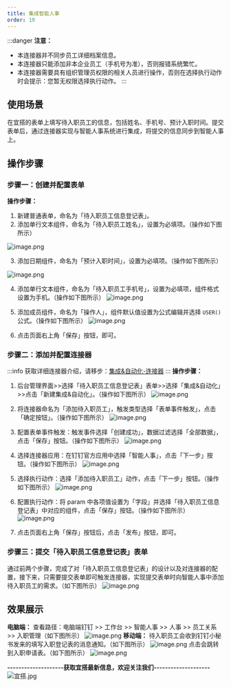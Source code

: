 ```yaml
---
title: 集成智能人事
order: 19
---
```


:::danger
**注意：**

- 本连接器并不同步员工详细档案信息。
- 本连接器只能添加非本企业员工（手机号为准），否则报错系统繁忙。
- 本连接器需要具有组织管理员权限的相关人员进行操作，否则在选择执行动作时会提示：您暂无权限选择执行动作。
  :::

## 使用场景

在宜搭的表单上填写待入职员工的信息，包括姓名、手机号、预计入职时间。提交表单后，通过连接器实现与智能人事系统进行集成，将提交的信息同步到智能人事上。

## 操作步骤

### 步骤一：创建并配置表单

**操作步骤：**

1. 新建普通表单，命名为「待入职员工信息登记表」。
1. 添加单行文本组件，命名为「待入职员工姓名」，设置为必填项。（操作如下图所示）

![image.png](https://img.alicdn.com/imgextra/i2/O1CN01kNG26s1YJRzSYmEmM_!!6000000003038-2-tps-1919-893.png)
​

3. 添加日期组件，命名为「预计入职时间」，设置为必填项。（操作如下图所示）

![image.png](https://img.alicdn.com/imgextra/i1/O1CN01UrkmO31QOTPUiJPOs_!!6000000001966-2-tps-1914-898.png)
​

4. 添加单行文本组件，命名为「待入职员工手机号」，设置为必填项，组件格式设置为手机。（操作如下图所示）
   ![image.png](https://img.alicdn.com/imgextra/i1/O1CN01jlde0R1FmKGKA6ITr_!!6000000000529-2-tps-1918-892.png)
   ​

5. 添加成员组件，命名为「操作人」，组件默认值设置为公式编辑并选择 `USER()` 公式。（操作如下图所示）
   ![image.png](https://img.alicdn.com/imgextra/i3/O1CN01T6SrOh1gvwCS4jbv2_!!6000000004205-2-tps-1917-896.png)
   ​

6. 点击页面右上角「保存」按钮，即可。

### 步骤二：添加并配置连接器

:::info
获取详细连接器介绍，请移步：[集成&自动化-连接器](https://www.yuque.com/yida/support/zevvr1?view=doc_embed)
:::
**操作步骤：**

1. 后台管理界面>>选择「待入职员工信息登记表」表单>>选择「集成&自动化」>>点击「新建集成&自动化」。（操作如下图所示）
   ![image.png](https://img.alicdn.com/imgextra/i1/O1CN01oM3DVy1pwF0IhaI2r_!!6000000005424-2-tps-1904-887.png)
   ​

2. 将连接器命名为「添加待入职员工」，触发类型选择「表单事件触发」，点击「确定按钮」。（操作如下图所示）
   ![image.png](https://img.alicdn.com/imgextra/i1/O1CN01He7uKR1rTxmfFdFp1_!!6000000005633-2-tps-1916-884.png)
   ​

3. 配置表单事件触发：触发事件选择「创建成功」，数据过滤选择「全部数据」，点击「保存」按钮。（操作如下图所示）
   ![image.png](https://img.alicdn.com/imgextra/i4/O1CN01leThUT27kwJVmWMcA_!!6000000007836-2-tps-1920-950.png)
   ​

4. 选择连接器应用：在钉钉官方应用中选择「智能人事」，点击「下一步」按钮。（操作如下图所示）
   ![image.png](https://img.alicdn.com/imgextra/i4/O1CN01fAjqYg1hVf5tccnlZ_!!6000000004283-2-tps-1920-950.png)
   ​

5. 选择执行动作：选择「添加待入职员工」动作，点击「下一步」按钮。（操作如下图所示）
   ![image.png](https://img.alicdn.com/imgextra/i2/O1CN01fNE1BB1r0C2KzM9WT_!!6000000005568-2-tps-1920-948.png)
   ​

6. 配置执行动作：将 param 中各项值设置为「字段」并选择「待入职员工信息登记表」中对应的组件，点击「保存」按钮。（操作如下图所示）
   ![image.png](https://img.alicdn.com/imgextra/i3/O1CN01fMMVVW1D2PJxF4qCv_!!6000000000158-2-tps-1920-950.png)
   ​

7. 点击页面右上角「保存」按钮后，点击「发布」按钮，即可。

### 步骤三：提交「待入职员工信息登记表」表单

通过前两个步骤，完成了对「待入职员工信息登记表」的设计以及对连接器的配置，接下来，只需要提交表单即可触发连接器，实现提交表单时向智能人事中添加待入职员工的需求。（如下图所示）
![image.png](https://img.alicdn.com/imgextra/i1/O1CN01phPhzv1o0hdGT1qgE_!!6000000005163-2-tps-1920-951.png)

## 效果展示

**电脑端：**
查看路径：电脑端钉钉 >> 工作台 >> 智能人事 >> 人事 >> 员工关系 >> 入职管理（如下图所示）
![image.png](https://img.alicdn.com/imgextra/i1/O1CN01AYTEv01PwXFSWGtdp_!!6000000001905-2-tps-1920-1039.png)
**移动端：**
待入职员工会收到钉钉小秘书发来的填写入职登记表的消息通知。（如下图所示）
![image.png](https://img.alicdn.com/imgextra/i4/O1CN01kP1Lvn1zxI4UCM2wz_!!6000000006780-2-tps-462-963.png)
点击会跳转到入职申请表。（如下图所示）
![image.png](https://img.alicdn.com/imgextra/i2/O1CN01wU5Jo31uoyo0myp6m_!!6000000006085-2-tps-450-926.png)

**--------------------获取宜搭最新信息，欢迎关注我们--------------------**
![宜搭.jpg](https://img.alicdn.com/imgextra/i4/O1CN012bGuj21tYf4rMahxw_!!6000000005914-0-tps-1800-1012.jpg)

